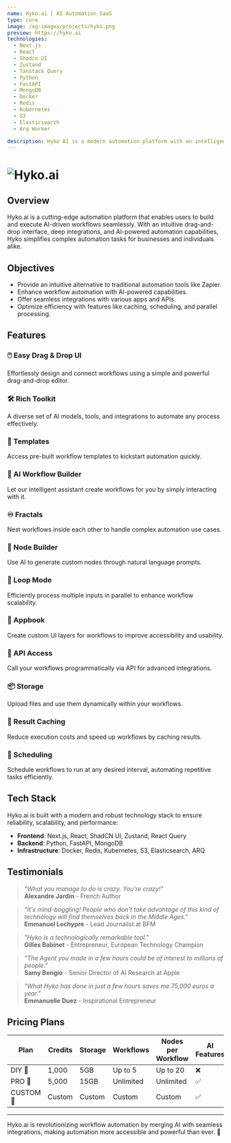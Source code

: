 ```yaml
---
name: Hyko.ai | AI Automation SaaS
type: core
image: /og-images/projects/hyko.png
preview: https://hyko.ai
technologies:
  - Next.js
  - React
  - Shadcn UI
  - Zustand
  - Tanstack Query
  - Python
  - FastAPI
  - MongoDB
  - Docker
  - Redis
  - Kubernetes
  - S3
  - Elasticsearch
  - Arq Worker

description: Hyko AI is a modern automation platform with an intelligent AI chatbot, offering a simpler, more intuitive alternative to Zapier. 🚀
---
```


# ![Hyko.ai](/og-images/projects/hyko.png)

## Overview

Hyko.ai is a cutting-edge automation platform that enables users to build and execute AI-driven workflows seamlessly. With an intuitive drag-and-drop interface, deep integrations, and AI-powered automation capabilities, Hyko simplifies complex automation tasks for businesses and individuals alike.

## Objectives

- Provide an intuitive alternative to traditional automation tools like Zapier.
- Enhance workflow automation with AI-powered capabilities.
- Offer seamless integrations with various apps and APIs.
- Optimize efficiency with features like caching, scheduling, and parallel processing.

## Features

### 🖱️ Easy Drag & Drop UI

Effortlessly design and connect workflows using a simple and powerful drag-and-drop editor.

### 🛠️ Rich Toolkit

A diverse set of AI models, tools, and integrations to automate any process effectively.

### 📂 Templates

Access pre-built workflow templates to kickstart automation quickly.

### 🤖 AI Workflow Builder

Let our intelligent assistant create workflows for you by simply interacting with it.

### ♾️ Fractals

Nest workflows inside each other to handle complex automation use cases.

### 🔨 Node Builder

Use AI to generate custom nodes through natural language prompts.

### 🔁 Loop Mode

Efficiently process multiple inputs in parallel to enhance workflow scalability.

### 📕 Appbook

Create custom UI layers for workflows to improve accessibility and usability.

### 🔗 API Access

Call your workflows programmatically via API for advanced integrations.

### 📦 Storage

Upload files and use them dynamically within your workflows.

### 💾 Result Caching

Reduce execution costs and speed up workflows by caching results.

### 📅 Scheduling

Schedule workflows to run at any desired interval, automating repetitive tasks efficiently.

## Tech Stack

Hyko.ai is built with a modern and robust technology stack to ensure reliability, scalability, and performance:

- **Frontend**: Next.js, React, ShadCN UI, Zustand, React Query
- **Backend**: Python, FastAPI, MongoDB
- **Infrastructure**: Docker, Redis, Kubernetes, S3, Elasticsearch, ARQ

## Testimonials

> _"What you manage to do is crazy. You're crazy!"_  
> **Alexandre Jardin** - French Author

> _"It's mind-boggling! People who don't take advantage of this kind of technology will find themselves back in the Middle Ages."_  
> **Emmanuel Lechypre** - Lead Journalist at BFM

> _"Hyko is a technologically remarkable tool."_  
> **Gilles Babinet** - Entrepreneur, European Technology Champion

> _"The Agent you made in a few hours could be of interest to millions of people."_  
> **Samy Bengio** - Senior Director of AI Research at Apple

> _"What Hyko has done in just a few hours saves me 75,000 euros a year."_  
> **Emmanuelle Duez** - Inspirational Entrepreneur

## Pricing Plans

| Plan      | Credits | Storage | Workflows | Nodes per Workflow | AI Features | Price      |
| --------- | ------- | ------- | --------- | ------------------ | ----------- | ---------- |
| DIY 👷    | 1,000   | 5GB     | Up to 5   | Up to 20           | ❌          | €19        |
| PRO 🧙    | 5,000   | 15GB    | Unlimited | Unlimited          | ✅          | €49        |
| CUSTOM 👑 | Custom  | Custom  | Custom    | Custom             | ✅          | Contact Us |

---

Hyko.ai is revolutionizing workflow automation by merging AI with seamless integrations, making automation more accessible and powerful than ever. 🚀
